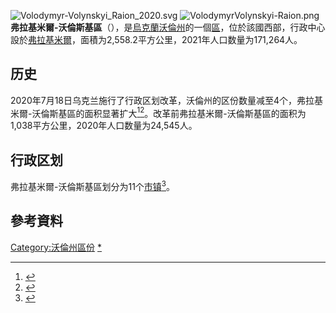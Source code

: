 [[File:Volodymyr-Volynskyi_Raion_2020.svg|thumb]]
[[Image:VolodymyrVolynskyi-Raion.png|thumb]]
'''弗拉基米爾-沃倫斯基區'''（{{lang-uk|Володимир-Волинський район}}），是[[烏克蘭|烏克蘭]][[沃倫州|沃倫州]]的一個[[区_(乌克兰)|區]]，位於該國西部，行政中心設於[[弗拉基米尔_(乌克兰)|弗拉基米爾]]，面積为2,558.2平方公里，2021年人口数量为171,264人。

== 历史 ==
2020年7月18日乌克兰施行了行政区划改革，沃倫州的区份数量减至4个，弗拉基米爾-沃倫斯基區的面积显著扩大<ref>{{Cite news |date=2020-07-18 |script-title=uk:Про утворення та ліквідацію районів. Постанова Верховної Ради України № 807-ІХ. |language=uk |url=http://www.golos.com.ua/article/333466 |access-date=2020-10-03 |work=Голос України |archive-date=2021-07-09 |archive-url=https://web.archive.org/web/20210709121303/http://www.golos.com.ua/article/333466 }}</ref><ref name="2020_reform_maps">{{Cite web |date=2020-07-17 |script-title=uk:Нові райони: карти + склад |url=https://www.minregion.gov.ua/press/news/novi-rajony-karty-sklad/ |access-date=2022-04-15 |language=uk |website=Міністерство розвитку громад та територій України |archive-date=2021-03-02 |archive-url=https://web.archive.org/web/20210302224321/https://www.minregion.gov.ua/press/news/novi-rajony-karty-sklad/ }}</ref>。改革前弗拉基米爾-沃倫斯基區的面积为1,038平方公里，2020年人口数量为24,545人。

== 行政区划 ==
弗拉基米爾-沃倫斯基區划分为11个[[烏克蘭市鎮|市镇]]<ref>{{Cite web|title=Волинська область - Громади|url=https://decentralization.gov.ua/newrayons/1302/communities|website=decentralization.gov.ua|accessdate=2021-01-20|last=Автор|language=uk|archive-date=2022-05-22|archive-url=https://web.archive.org/web/20220522173108/https://decentralization.gov.ua/newrayons/1302/communities}}</ref>。

==參考資料==
{{Reflist}}

{{Coord|50|51|N|24|12|E|display=title}}
{{沃伦州行政区划}}
{{Volyn-geo-stub}}

[[Category:沃倫州區份|Category:沃倫州區份]]
[[Category:弗拉基米爾-沃倫斯基區|*]]